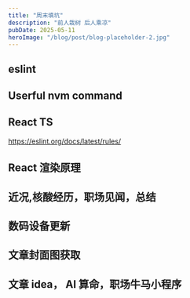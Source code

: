 ```yaml
---
title: "周末填坑"
description: "前人栽树 后人乘凉"
pubDate: 2025-05-11
heroImage: "/blog/post/blog-placeholder-2.jpg"
---
```


## eslint

## Userful nvm command

## React TS

https://eslint.org/docs/latest/rules/

## React 渲染原理

## 近况,核酸经历，职场见闻，总结

## 数码设备更新

## 文章封面图获取

## 文章 idea， AI 算命，职场牛马小程序
